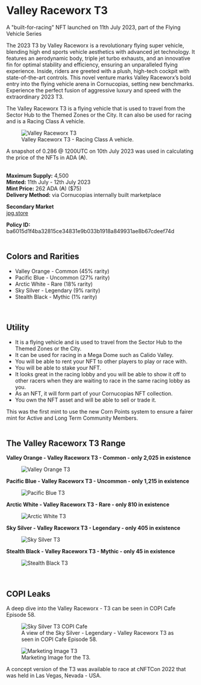 # Valley Raceworx T3   

A "built-for-racing" NFT launched on 11th July 2023, part of the Flying Vehicle Series  

The 2023 T3 by Valley Raceworx is a revolutionary flying super vehicle, blending high end sports vehicle aesthetics with advanced jet technology. It features an aerodynamic body, triple jet turbo exhausts, and an innovative fin for optimal stability and efficiency, ensuring an unparalleled flying experience. Inside, riders are greeted with a plush, high-tech cockpit with state-of-the-art controls. This novel venture marks Valley Raceworx’s bold entry into the flying vehicle arena in Cornucopias, setting new benchmarks. Experience the perfect fusion of aggressive luxury and speed with the extraordinary 2023 T3.  

The Valley Raceworx T3 is a flying vehicle that is used to travel from the Sector Hub to the Themed Zones or the City. It can also be used for racing and is a Racing Class A vehicle.  

<figure className="img-center">
  <img src="/images/nfts/vrx/t3/vrx-t3-hero.avif" alt="Valley Raceworx T3" />
  <figcaption>Valley Raceworx T3 - Racing Class A vehicle.</figcaption>
</figure>  

<div className="note-box">
  A snapshot of 0.286 @ 1200UTC on 10th July 2023 was used in calculating the price of the NFTs in ADA (₳).
</div>  

</br>

**Maximum Supply:** 4,500  
**Minted:** 11th July - 12th July 2023  
**Mint Price:** 262 ADA (₳) ($75)  
**Delivery Method:** via Cornucopias internally built marketplace  

**Secondary Market**  
[jpg.store](https://www.jpg.store/collection/cornucopias-valley-raceworx-t3-2023)  

<div className="note-box success transparent">
  <b>Policy ID:</b> ba6015d1f4ba32815ce34831e9b033b1918a849931ae8b67cdeef74d
</div>  

</br>
 
## Colors and Rarities   

<ul className="styled-list">
  <li className="rarity-common">Valley Orange - Common (45% rarity)</li>
  <li className="rarity-uncommon">Pacific Blue - Uncommon (27% rarity)</li>
  <li className="rarity-rare">Arctic White - Rare (18% rarity)</li>
  <li className="rarity-legendary">Sky Silver - Legendary (9% rarity)</li>
  <li className="rarity-mythic">Stealth Black - Mythic (1% rarity)</li>
</ul>  

</br>

## Utility   

<ul className="styled-list">
  <li>It is a flying vehicle and is used to travel from the Sector Hub to the Themed Zones or the City.</li>
  <li>It can be used for racing in a Mega Dome such as Calido Valley.</li>
  <li>You will be able to rent your NFT to other players to play or race with.</li>
  <li>You will be able to stake your NFT.</li>
  <li>It looks great in the racing lobby and you will be able to show it off to other racers when they are waiting to race in the same racing lobby as you.</li>
  <li>As an NFT, it will form part of your Cornucopias NFT collection.</li>
  <li>You own the NFT asset and will be able to sell or trade it.</li>
</ul>  

<div className="note-box">
  This was the first mint to use the new Corn Points system to ensure a fairer mint for Active and Long Term Community Members.
</div>  

</br>

## The Valley Raceworx T3 Range   

**Valley Orange - Valley Raceworx T3 - Common - only 2,025 in existence**  
<figure className="img-center">
  <img src="/images/nfts/vrx/t3/valley-orange.avif" alt="Valley Orange T3" />
</figure>  

**Pacific Blue - Valley Raceworx T3 - Uncommon - only 1,215 in existence**  
<figure className="img-center">
  <img src="/images/nfts/vrx/t3/pacific-blue.avif" alt="Pacific Blue T3" />
</figure>  

**Arctic White - Valley Raceworx T3 - Rare - only 810 in existence**  
<figure className="img-center">
  <img src="/images/nfts/vrx/t3/arctic-white.avif" alt="Arctic White T3" />
</figure>  

**Sky Silver - Valley Raceworx T3 - Legendary - only 405 in existence**  
<figure className="img-center">
  <img src="/images/nfts/vrx/t3/sky-silver.avif" alt="Sky Silver T3" />
</figure>  

**Stealth Black - Valley Raceworx T3 - Mythic - only 45 in existence**  
<figure className="img-center">
  <img src="/images/nfts/vrx/t3/stealth-black.avif" alt="Stealth Black T3" />
</figure>  

</br>

## COPI Leaks   

A deep dive into the Valley Raceworx - T3 can be seen in COPI Cafe Episode 58.  

<figure className="img-center">
  <img src="/images/nfts/vrx/t3/sky-silver-copi.avif" alt="Sky Silver T3 COPI Cafe" />
  <figcaption>A view of the Sky Silver - Legendary - Valley Raceworx T3 as seen in COPI Cafe Episode 58.</figcaption>
</figure>  

<figure className="img-center">
  <img src="/images/nfts/vrx/t3/marketing-image.avif" alt="Marketing Image T3" />
  <figcaption>Marketing Image for the T3.</figcaption>
</figure>  

<div className="note-box success transparent">
  A concept version of the T3 was available to race at cNFTCon 2022 that was held in Las Vegas, Nevada - USA.
</div>  
